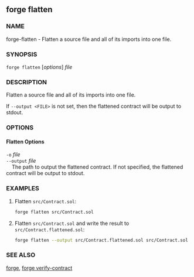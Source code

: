 
## forge flatten

### NAME

forge-flatten - Flatten a source file and all of its imports into one file.

### SYNOPSIS

`forge flatten` [*options*] _file_

### DESCRIPTION

Flatten a source file and all of its imports into one file.

If `--output <FILE>` is not set, then the flattened contract will be output to stdout.

### OPTIONS

#### Flatten Options

`-o` _file_  
`--output` _file_  
&nbsp;&nbsp;&nbsp;&nbsp;The path to output the flattened contract. If not specified, the flattened contract will be output to stdout.

<ProjectOptions />

<CommonOptions />

### EXAMPLES

1. Flatten `src/Contract.sol`:

   ```sh
   forge flatten src/Contract.sol
   ```

2. Flatten `src/Contract.sol` and write the result to `src/Contract.flattened.sol`:
   ```sh
   forge flatten --output src/Contract.flattened.sol src/Contract.sol
   ```

### SEE ALSO

[forge](./forge.md), [forge verify-contract](./forge-verify-contract.md)
